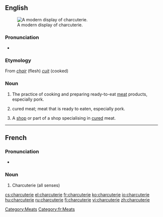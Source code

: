 {{wikipedia}}
==English==
[[Image:Modern Charcuterie display.jpg|thumb|A modern display of charcuterie.]]

===Pronunciation===
* {{IPA|/ʃɑrˌkutəˈri/|/ʃɑrˈkutəri/}}
{{rfap}}

===Etymology===
From {{etyl|fr}} ''[[chair]]'' (flesh) ''[[cuit]]'' (cooked)

===Noun===
{{en-noun|s|-}}

# {{uncountable}} The practice of cooking and preparing ready-to-eat [[meat]] products, especially pork.
# {{uncountable}} cured meat; meat that is ready to eaten, especially pork.
# {{countable}} A [[shop]] or part of a shop specialising in [[cured]] meat.

[[Category:Meats]]

----

==French==

===Pronunciation===
* {{IPA|/ʃaʁkytəˈʁi/|lang=fr}}

===Noun===
{{fr-noun|f}}

# Charcuterie (all senses)

[[Category:fr:Meats]]

[[cs:charcuterie]]
[[el:charcuterie]]
[[fr:charcuterie]]
[[ko:charcuterie]]
[[io:charcuterie]]
[[hu:charcuterie]]
[[ru:charcuterie]]
[[fi:charcuterie]]
[[vi:charcuterie]]
[[zh:charcuterie]]